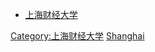 {{Catnav|頁面分類|人物|校友|大學校友|中國大學校友|中華人民共和國大學校友}}

*[[上海财经大学|上海财经大学]]

[[Category:上海财经大学|Category:上海财经大学]]
[[Category:上海高校校友|Shanghai]]
